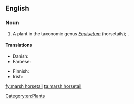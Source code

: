 ==English==

===Noun===
{{en-noun|head=[[marsh]] [[horsetail]]}}

# A plant in the taxonomic genus ''[[Equisetum]]'' (horsetails); {{taxlink|Equisetum palustre|species}}.

====Translations====
{{trans-top|plant}}
* Danish: {{t|da|kær padderok|c}}
* Faroese: {{t|fo|gulbeit bjølluvísa|f}}
{{trans-mid}}
* Finnish: {{t+|fi|suokorte}}
* Irish: {{t|ga|scuab eich chorraigh|f}}
{{trans-bottom}}

[[Category:en:Plants]]

[[fy:marsh horsetail]]
[[ta:marsh horsetail]]